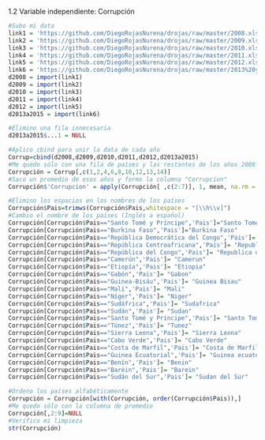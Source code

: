 1.2 Variable independiente: Corrupción

```r
#Subo mi data
link1 = 'https://github.com/DiegoRojasNurena/drojas/raw/master/2008.xlsx'
link2 = 'https://github.com/DiegoRojasNurena/drojas/raw/master/2009.xlsx'
link3 = 'https://github.com/DiegoRojasNurena/drojas/raw/master/2010.xlsx'
link4 = 'https://github.com/DiegoRojasNurena/drojas/raw/master/2011.xlsx'
link5 = 'https://github.com/DiegoRojasNurena/drojas/raw/master/2012.xlsx'
link6 = 'https://github.com/DiegoRojasNurena/drojas/raw/master/2013%20y%202015.xlsx'
d2008 = import(link1)
d2009 = import(link2)
d2010 = import(link3)
d2011 = import(link4)
d2012 = import(link5)
d2013a2015 = import(link6)
```
```r
#Elimino una fila innecesaria
d2013a2015$...1 = NULL
```

```r
#Aplico cbind para unir la data de cada año
Corrup=cbind(d2008,d2009,d2010,d2011,d2012,d2013a2015)
#Me quedo sólo con una fila de países y las restantes de los años 2008-2015
Corrupción = Corrup[,c(1,2,4,6,8,10,12,13,14)]
#Saco un promedio de esos años y formo la columna "Corrupcion"
Corrupción$'Corrupcion' = apply(Corrupción[ ,c(2:7)], 1, mean, na.rm = TRUE)
```

```r
#Elimino los espacios en los nombres de los países
Corrupción$Pais=trimws(Corrupción$Pais,whitespace = "[\\h\\v]")
#Cambio el nombre de los países (Inglés a español)
Corrupción[Corrupción$Pais=="Santo Tomé y Príncipe",'Pais']="Santo Tome y Principe"
Corrupción[Corrupción$Pais=="Burkina Faso",'Pais']="Burkina Faso"
Corrupción[Corrupción$Pais=="República Democrática del Congo",'Pais']= "Republica Democratica del Congo"
Corrupción[Corrupción$Pais=="República Centroafricana",'Pais']= "Republica Centroafricana"
Corrupción[Corrupción$Pais=="República del Congo",'Pais']= "Republica del Congo"
Corrupción[Corrupción$Pais=="Camerún",'Pais']= "Camerun"
Corrupción[Corrupción$Pais=="Etiopía",'Pais']= "Etiopia"
Corrupción[Corrupción$Pais=="Gabón",'Pais']= "Gabon"
Corrupción[Corrupción$Pais=="Guinea-Bisáu",'Pais']= "Guinea Bisau"
Corrupción[Corrupción$Pais=="Malí",'Pais']= "Mali"
Corrupción[Corrupción$Pais=="Níger",'Pais']= "Niger"
Corrupción[Corrupción$Pais=="Sudáfrica",'Pais']= "Sudafrica"
Corrupción[Corrupción$Pais=="Sudán",'Pais']= "Sudan"
Corrupción[Corrupción$Pais=="Santo Tomé y Príncipe",'Pais']= "Santo Tome y Principe "
Corrupción[Corrupción$Pais=="Túnez",'Pais']= "Tunez"
Corrupción[Corrupción$Pais=="Sierra Leona",'Pais']= "Sierra Leona"
Corrupción[Corrupción$Pais=="Cabo Verde",'Pais']= "Cabo Verde"
Corrupción[Corrupción$Pais=="Costa de Marfil",'Pais']= "Costa de Marfil"
Corrupción[Corrupción$Pais=="Guinea Ecuatorial",'Pais']= "Guinea ecuatorial"
Corrupción[Corrupción$Pais=="Benín",'Pais']= "Benin"
Corrupción[Corrupción$Pais=="Baréin",'Pais']= "Barein"
Corrupción[Corrupción$Pais=="Sudán del Sur",'Pais']= "Sudan del Sur"
```

```r
#Ordeno los países alfabéticamente
Corrupción = Corrupción[with(Corrupción, order(Corrupción$Pais)),]
#Me quedo sólo con la columna de promedio
Corrupción[,2:9]=NULL
#Verifico mi limpieza
str(Corrupción)
```